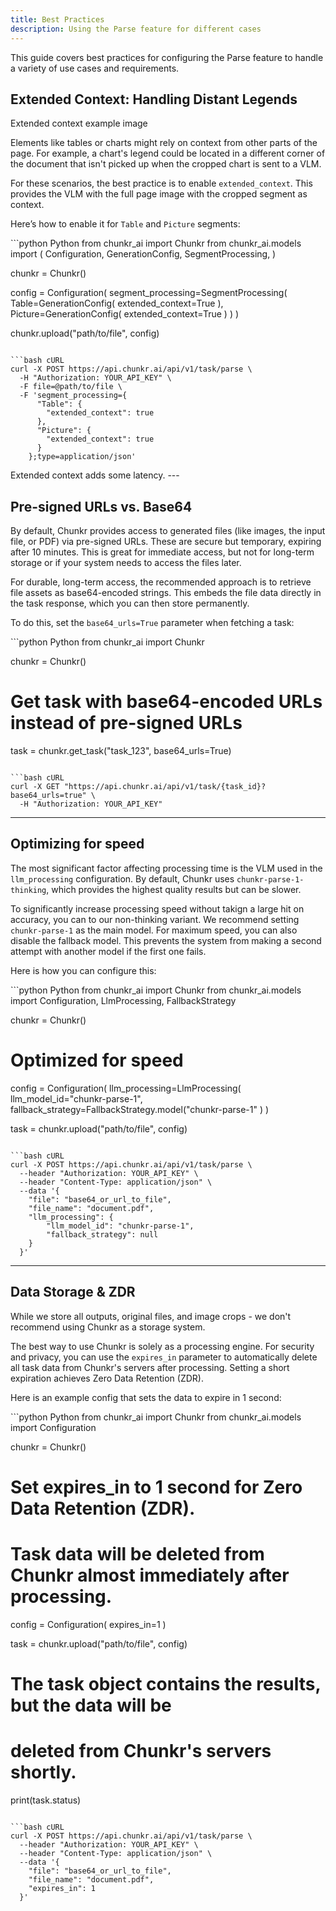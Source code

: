 ```yaml
---
title: Best Practices
description: Using the Parse feature for different cases
---
```


This guide covers best practices for configuring the Parse feature to handle a variety of use cases and requirements.

## Extended Context: Handling Distant Legends 

<Frame>Extended context example image</Frame>

Elements like tables or charts might rely on context from other parts of the page. For example, a chart's legend could be located in a different corner of the document that isn't picked up when the cropped chart is sent to a VLM. 

For these scenarios, the best practice is to enable `extended_context`. This provides the VLM with the full page image with the cropped segment as context.

Here’s how to enable it for `Table` and `Picture` segments:

<CodeGroup>
  ```python Python
  from chunkr_ai import Chunkr
  from chunkr_ai.models import (
      Configuration,
      GenerationConfig,
      SegmentProcessing,
  )

  chunkr = Chunkr()

  config = Configuration(
      segment_processing=SegmentProcessing(
          Table=GenerationConfig(
              extended_context=True
          ),
          Picture=GenerationConfig(
              extended_context=True
          )
      )
  )

  chunkr.upload("path/to/file", config)

  ```

  ```bash cURL
  curl -X POST https://api.chunkr.ai/api/v1/task/parse \
    -H "Authorization: YOUR_API_KEY" \
    -F file=@path/to/file \
    -F 'segment_processing={
        "Table": {
          "extended_context": true
        },
        "Picture": {
          "extended_context": true
        }
      };type=application/json'
  ```
</CodeGroup>
<Info>
  Extended context adds some latency.
</Info>
---

## Pre-signed URLs vs. Base64

By default, Chunkr provides access to generated files (like images, the input file, or PDF) via pre-signed URLs. These are secure but temporary, expiring after 10 minutes. This is great for immediate access, but not for long-term storage or if your system needs to access the files later.

For durable, long-term access, the recommended approach is to retrieve file assets as base64-encoded strings. This embeds the file data directly in the task response, which you can then store permanently.

To do this, set the `base64_urls=True` parameter when fetching a task:

<CodeGroup>
  ```python Python
  from chunkr_ai import Chunkr

  chunkr = Chunkr()

  # Get task with base64-encoded URLs instead of pre-signed URLs
  task = chunkr.get_task("task_123", base64_urls=True)
  ```

  ```bash cURL
  curl -X GET "https://api.chunkr.ai/api/v1/task/{task_id}?base64_urls=true" \
    -H "Authorization: YOUR_API_KEY"
  ```
</CodeGroup>

---

## Optimizing for speed 

The most significant factor affecting processing time is the VLM used in the `llm_processing` configuration. By default, Chunkr uses `chunkr-parse-1-thinking`, which provides the highest quality results but can be slower.

To significantly increase processing speed without takign a large hit on accuracy, you can to our non-thinking variant. We recommend setting `chunkr-parse-1` as the main model. For maximum speed, you can also disable the fallback model. This prevents the system from making a second attempt with another model if the first one fails.

Here is how you can configure this:

<CodeGroup>
  ```python Python
  from chunkr_ai import Chunkr
  from chunkr_ai.models import Configuration, LlmProcessing, FallbackStrategy

  chunkr = Chunkr()

  # Optimized for speed
  config = Configuration(
      llm_processing=LlmProcessing(
          llm_model_id="chunkr-parse-1",
          fallback_strategy=FallbackStrategy.model("chunkr-parse-1"
      )
  )

  task = chunkr.upload("path/to/file", config)
  ```

  ```bash cURL
  curl -X POST https://api.chunkr.ai/api/v1/task/parse \
    --header "Authorization: YOUR_API_KEY" \
    --header "Content-Type: application/json" \
    --data '{
      "file": "base64_or_url_to_file",
      "file_name": "document.pdf",
      "llm_processing": {
          "llm_model_id": "chunkr-parse-1",
          "fallback_strategy": null
      }
    }'
  ```
</CodeGroup>

---

## Data Storage & ZDR 

While we store all outputs, original files, and image crops - we don't recommend using Chunkr as a storage system. 

The best way to use Chunkr is solely as a processing engine. For security and privacy, you can use the `expires_in` parameter to automatically delete all task data from Chunkr's servers after processing. Setting a short expiration achieves Zero Data Retention (ZDR).

Here is an example config that sets the data to expire in 1 second:

<CodeGroup>
  ```python Python
  from chunkr_ai import Chunkr
  from chunkr_ai.models import Configuration

  chunkr = Chunkr()

  # Set expires_in to 1 second for Zero Data Retention (ZDR).
  # Task data will be deleted from Chunkr almost immediately after processing.
  config = Configuration(
      expires_in=1
  )

  task = chunkr.upload("path/to/file", config)

  # The task object contains the results, but the data will be
  # deleted from Chunkr's servers shortly.
  print(task.status)
  ```

  ```bash cURL
  curl -X POST https://api.chunkr.ai/api/v1/task/parse \
    --header "Authorization: YOUR_API_KEY" \
    --header "Content-Type: application/json" \
    --data '{
      "file": "base64_or_url_to_file",
      "file_name": "document.pdf",
      "expires_in": 1
    }'
  ```
</CodeGroup>